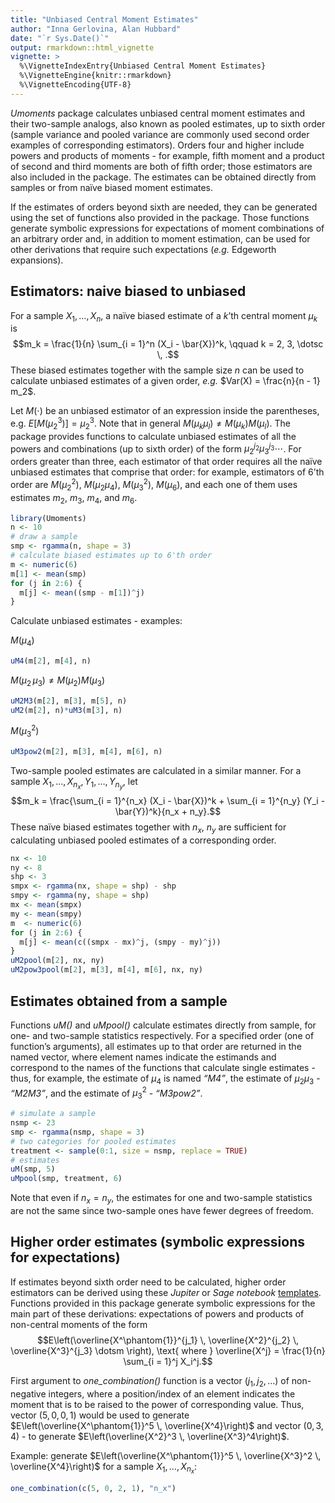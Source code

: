 ```yaml
---
title: "Unbiased Central Moment Estimates"
author: "Inna Gerlovina, Alan Hubbard"
date: "`r Sys.Date()`"
output: rmarkdown::html_vignette
vignette: >
  %\VignetteIndexEntry{Unbiased Central Moment Estimates}
  %\VignetteEngine{knitr::rmarkdown}
  %\VignetteEncoding{UTF-8}
---
```


_Umoments_ package calculates unbiased central moment estimates and their two-sample analogs, also known as pooled estimates, up to sixth order (sample variance and pooled variance are commonly used second order examples of corresponding estimators). Orders four and higher include powers and products of moments - for example, fifth moment and a product of second and third moments are both of fifth order; those estimators are also included in the package. The estimates can be obtained directly from samples or from naïve biased moment estimates.

If the estimates of orders beyond sixth are needed, they can be generated using the set of functions also provided in the package. Those functions generate symbolic expressions for expectations of moment combinations of an arbitrary order and, in addition to moment estimation, can be used for other derivations that require such expectations (_e.g._ Edgeworth expansions).

## Estimators: naive biased to unbiased

For a sample $X_1, \dotsc, X_n$, a naïve biased estimate of a $k$'th central moment $\mu_k$ is 
$$m_k = \frac{1}{n} \sum_{i = 1}^n (X_i - \bar{X})^k, \qquad k = 2, 3, \dotsc \, .$$ These biased estimates together with the sample size $n$ can be used to calculate unbiased estimates of a given order, _e.g._ $Var(X) = \frac{n}{n - 1} m_2$.

Let $M(\cdot)$ be an unbiased estimator of an expression inside the parentheses, e.g. $E\left[M(\mu_2^3)\right] = \mu_2^3$. Note that in general $M(\mu_k \mu_l) \neq M(\mu_k) M(\mu_l)$. The package provides functions to calculate unbiased estimates of all the powers and combinations (up to sixth order) of the form $\mu_2^{j_2} \mu_3^{j_3} \dotsm$. For orders greater than three, each estimator of that order requires all the naïve unbiased estimates that comprise that order: for example, estimators of $6$'th order are $M(\mu_2^2)$, $M(\mu_2 \mu_4)$, $M(\mu_3^2)$, $M(\mu_6)$, and each one of them uses estimates $m_2$, $m_3$, $m_4$, and $m_6$. 

```r
library(Umoments)
n <- 10
# draw a sample
smp <- rgamma(n, shape = 3) 
# calculate biased estimates up to 6'th order
m <- numeric(6) 
m[1] <- mean(smp)
for (j in 2:6) {
  m[j] <- mean((smp - m[1])^j)
}
```
Calculate unbiased estimates - examples: 

$M(\mu_4)$
```r
uM4(m[2], m[4], n)          
```
$M(\mu_2 \, \mu_3) \neq M(\mu_2) M(\mu_3)$
```r
uM2M3(m[2], m[3], m[5], n)  
uM2(m[2], n)*uM3(m[3], n)
```
$M\big(\mu_3^2\big)$
```r
uM3pow2(m[2], m[3], m[4], m[6], n)              
```

Two-sample pooled estimates are calculated in a similar manner. For a sample $X_1, \dotsc, X_{n_x}, Y_1, \dotsc, Y_{n_y}$, let 
$$m_k = \frac{\sum_{i = 1}^{n_x} (X_i - \bar{X})^k + \sum_{i = 1}^{n_y} (Y_i - \bar{Y})^k}{n_x + n_y}.$$ 
These naïve biased estimates together with $n_x$, $n_y$ are sufficient for calculating unbiased pooled estimates of a corresponding order.
```r
nx <- 10
ny <- 8
shp <- 3
smpx <- rgamma(nx, shape = shp) - shp
smpy <- rgamma(ny, shape = shp)
mx <- mean(smpx)
my <- mean(smpy)
m  <- numeric(6)
for (j in 2:6) {
  m[j] <- mean(c((smpx - mx)^j, (smpy - my)^j))
}
uM2pool(m[2], nx, ny)
uM2pow3pool(m[2], m[3], m[4], m[6], nx, ny)
```

## Estimates obtained from a sample

Functions _uM()_ and _uMpool()_ calculate estimates directly from sample, for one- and two-sample statistics respectively. For a specified order (one of function's  arguments), all estimates up to that order are returned in the named vector, where element names indicate the estimands and correspond to the names of the functions that calculate single estimates - thus, for example, the estimate of $\mu_4$ is named _"M4"_, the estimate of $\mu_2 \mu_3$ - _"M2M3"_, and the estimate of $\mu_3^2$ - _"M3pow2"_.

```r
# simulate a sample
nsmp <- 23
smp <- rgamma(nsmp, shape = 3)
# two categories for pooled estimates
treatment <- sample(0:1, size = nsmp, replace = TRUE)  
# estimates
uM(smp, 5)
uMpool(smp, treatment, 6)
```

Note that even if $n_x = n_y$, the estimates for one and two-sample statistics are not the same since two-sample ones have fewer degrees of freedom.

## Higher order estimates (symbolic expressions for expectations) 

If estimates beyond sixth order need to be calculated, higher order estimators can be derived using these  _Jupiter_ or _Sage notebook_ [templates][gitnb]. Functions provided in this package generate symbolic expressions for the main part of these derivations: expectations of powers and products of non-central moments of the form 
$$E\left(\overline{X^\phantom{1}}^{j_1} \, \overline{X^2}^{j_2} \, \overline{X^3}^{j_3} \dotsm \right), \text{ where } \overline{X^j} = \frac{1}{n} \sum_{i = 1}^j X_i^j.$$ 

First argument to _one_combination()_ function is a vector $(j_1, j_2, \dotsc)$ of non-negative integers, where a position/index of an element indicates the moment that is to be raised to the power of corresponding value. Thus, vector $(5, 0, 0, 1)$ would be used to generate $E\left(\overline{X^\phantom{1}}^5 \, \overline{X^4}\right)$ and vector $(0, 3, 4)$ - to generate $E\left(\overline{X^2}^3 \, \overline{X^3}^4\right)$.

Example: generate $E\left(\overline{X^\phantom{1}}^5 \, \overline{X^3}^2 \, \overline{X^4}\right)$ for a sample $X_1, \dotsc, X_{n_x}$:
```r
one_combination(c(5, 0, 2, 1), "n_x")
```

[gitnb]: https://github.com/innager/unbiasedMoments
